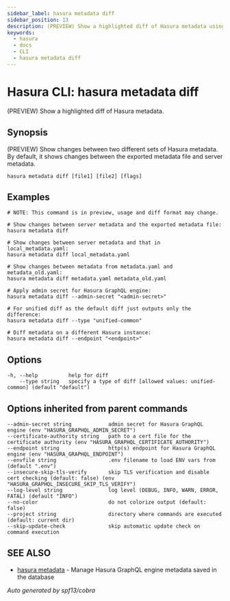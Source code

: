 ```yaml
---
sidebar_label: hasura metadata diff
sidebar_position: 13
description: (PREVIEW) Show a highlighted diff of Hasura metadata using the Hasura CLI
keywords:
  - hasura
  - docs
  - CLI
  - hasura metadata diff
---
```


# Hasura CLI: hasura metadata diff

(PREVIEW) Show a highlighted diff of Hasura metadata.

## Synopsis

(PREVIEW) Show changes between two different sets of Hasura metadata. By
default, it shows changes between the exported metadata file and server
metadata.

```
hasura metadata diff [file1] [file2] [flags]
```

## Examples

```
# NOTE: This command is in preview, usage and diff format may change.

# Show changes between server metadata and the exported metadata file:
hasura metadata diff

# Show changes between server metadata and that in local_metadata.yaml:
hasura metadata diff local_metadata.yaml

# Show changes between metadata from metadata.yaml and metadata_old.yaml:
hasura metadata diff metadata.yaml metadata_old.yaml

# Apply admin secret for Hasura GraphQL engine:
hasura metadata diff --admin-secret "<admin-secret>"

# For unified diff as the default diff just outputs only the difference:
hasura metadata diff --type "unified-common"

# Diff metadata on a different Hasura instance:
hasura metadata diff --endpoint "<endpoint>"
```

## Options

```
-h, --help          help for diff
    --type string   specify a type of diff [allowed values: unified-common] (default "default")
```

## Options inherited from parent commands

```
--admin-secret string            admin secret for Hasura GraphQL engine (env "HASURA_GRAPHQL_ADMIN_SECRET")
--certificate-authority string   path to a cert file for the certificate authority (env "HASURA_GRAPHQL_CERTIFICATE_AUTHORITY")
--endpoint string                http(s) endpoint for Hasura GraphQL engine (env "HASURA_GRAPHQL_ENDPOINT")
--envfile string                 .env filename to load ENV vars from (default ".env")
--insecure-skip-tls-verify       skip TLS verification and disable cert checking (default: false) (env "HASURA_GRAPHQL_INSECURE_SKIP_TLS_VERIFY")
--log-level string               log level (DEBUG, INFO, WARN, ERROR, FATAL) (default "INFO")
--no-color                       do not colorize output (default: false)
--project string                 directory where commands are executed (default: current dir)
--skip-update-check              skip automatic update check on command execution
```

## SEE ALSO

- [hasura metadata](/hasura-cli/commands/hasura_metadata.mdx) - Manage Hasura GraphQL engine metadata saved in the database

_Auto generated by spf13/cobra_
